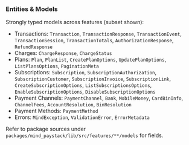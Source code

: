 ### Entities & Models

Strongly typed models across features (subset shown):

- Transactions: `Transaction`, `TransactionResponse`, `TransactionEvent`, `TransactionSession`, `TransactionTotals`, `AuthorizationResponse`, `RefundResponse`
- Charges: `ChargeResponse`, `ChargeStatus`
- Plans: `Plan`, `PlanList`, `CreatePlanOptions`, `UpdatePlanOptions`, `ListPlansOptions`, `PaginationMeta`
- Subscriptions: `Subscription`, `SubscriptionAuthorization`, `SubscriptionCustomer`, `SubscriptionInvoice`, `SubscriptionLink`, `CreateSubscriptionOptions`, `ListSubscriptionsOptions`, `EnableSubscriptionOptions`, `DisableSubscriptionOptions`
- Payment Channels: `PaymentChannel`, `Bank`, `MobileMoney`, `CardBinInfo`, `ChannelFees`, `AccountResolution`, `BinResolution`
- Payment Methods: `PaymentMethod`
- Errors: `MindException`, `ValidationError`, `ErrorMetadata`

Refer to package sources under `packages/mind_paystack/lib/src/features/**/models` for fields.
